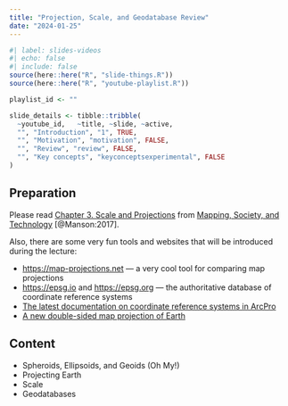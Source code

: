 ```yaml
---
title: "Projection, Scale, and Geodatabase Review"
date: "2024-01-25"
---
```


```r
#| label: slides-videos
#| echo: false
#| include: false
source(here::here("R", "slide-things.R"))
source(here::here("R", "youtube-playlist.R"))

playlist_id <- ""

slide_details <- tibble::tribble(
  ~youtube_id,   ~title, ~slide, ~active,
  "", "Introduction", "1", TRUE,
  "", "Motivation", "motivation", FALSE,
  "", "Review", "review", FALSE,
  "", "Key concepts", "keyconceptsexperimental", FALSE
)
```

## Preparation
Please read [Chapter 3. Scale and Projections](https://open.lib.umn.edu/mapping/chapter/3-scale-and-projections/){target="_blank"} from [Mapping, Society, and Technology](https://open.lib.umn.edu/mapping/){target="_blank"} [@Manson:2017].

Also, there are some very fun tools and websites that will be introduced during the lecture:

- <https://map-projections.net>{target="_blank"} --- a very cool tool for comparing map projections
- <https://epsg.io>{target="_blank"} and <https://epsg.org>{target="_blank"} --- the authoritative database of coordinate reference systems
- [The latest documentation on coordinate reference systems in ArcPro](https://pro.arcgis.com/en/pro-app/latest/help/mapping/properties/coordinate-systems-and-projections.htm){target="_blank"}
- [A new double-sided map projection of Earth](https://www.nytimes.com/2021/02/24/science/new-world-map.html){target="_blank"}

## Content

- Spheroids, Ellipsoids, and Geoids (Oh My!)
- Projecting Earth
- Scale
- Geodatabases

<!-- ## Slides -->

<!-- The slides for today are available online as an HTML file. Use the buttons below to open the slides either as an interactive website or as a static PDF (for printing or storing for later). You can also click in the slides below and navigate through them with your left and right arrow keys. -->

<!-- ```{r show-slide-tabs, echo=FALSE, results="asis"} -->
<!-- slide_buttons("/slides/02-slides") -->
<!-- # slide_tabs(slide_details, "/slides/01-slides.html") -->
<!-- ``` -->

<!-- ```{r show-slides-xaringan, echo=FALSE} -->
<!-- xaringanExtra::embed_xaringan( -->
<!--   url = "/slides/02-slides.html", -->
<!--   ratio = "16:9" -->
<!-- ) -->
<!-- ``` -->

<!-- :::{.callout-tip} -->
<!-- **Fun fact**: If you type <kbd>?</kbd> (or <kbd>shift</kbd> + <kbd>/</kbd>) while going through the slides, you can see a list of slide-specific commands. -->
<!-- ::: -->
